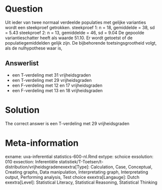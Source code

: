 Question
========

Uit ieder van twee normaal verdeelde populaties met gelijke varianties wordt een steekproef getrokken.
steekproef 1: n = 18, gemiddelde = 38, sd = 5.43
steekproef 2: n = 13, gemiddelde = 46, sd = 9.04
De gepoolde variantieschatter heeft als waarde 51.10. Er wordt getoetst of de populatiegemiddelden gelijk zijn. De bijbehorende toetsingsgrootheid volgt, als de nulhypothese waar is, 

Answerlist
----------
* een T-verdeling met 31 vrijheidsgraden
* een T-verdeling met 29 vrijheidsgraden
* een F-verdeling met 12 en 17 vrijheidsgraden
* een F-verdeling met 13 en 18 vrijheidsgraden

Solution
========

The correct answer is  een T-verdeling met 29 vrijheidsgraden 

Meta-information
================
exname: uva-inferential statistics-600-nl.Rmd 
extype: schoice 
exsolution: 010 
exsection: Inferentiële statistiek/T-Toetsen/t-distribution/vrijheidsgradenexextra[Type]: Calculation, Case, Conceptual, Creating graphs, Data manipulation, Interpretating graph, Interpretating output, Performing analysis, Test choice 
exextra[Langauge]: Dutch 
exextra[Level]: Statistical Literacy, Statistical Reasoning, Statistical Thinking 

